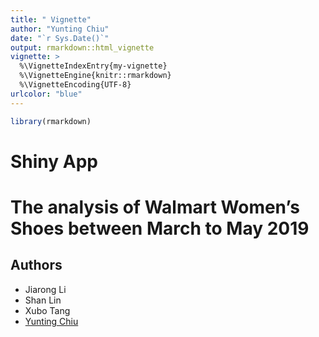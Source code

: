 ```yaml
---
title: " Vignette"
author: "Yunting Chiu"
date: "`r Sys.Date()`"
output: rmarkdown::html_vignette
vignette: >
  %\VignetteIndexEntry{my-vignette}
  %\VignetteEngine{knitr::rmarkdown}
  %\VignetteEncoding{UTF-8}
urlcolor: "blue"
---
```


```r
library(rmarkdown)
```
# Shiny App
# The analysis of Walmart Women’s Shoes between March to May 2019

## Authors
- Jiarong Li
- Shan Lin
- Xubo Tang
- [Yunting Chiu](http://linkedin.com/in/yuntingchiu)


